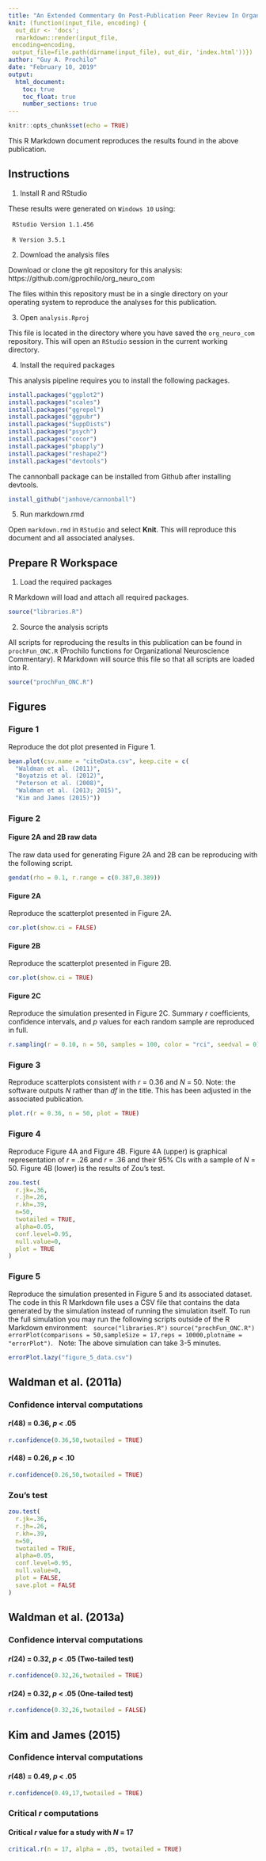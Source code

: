 ```yaml
---
title: "An Extended Commentary On Post-Publication Peer Review In Organizational Neuroscience"
knit: (function(input_file, encoding) {
  out_dir <- 'docs';
  rmarkdown::render(input_file,
 encoding=encoding,
 output_file=file.path(dirname(input_file), out_dir, 'index.html'))})
author: "Guy A. Prochilo"
date: "February 10, 2019"
output:
  html_document:
    toc: true
    toc_float: true
    number_sections: true
---
```


```r
knitr::opts_chunk$set(echo = TRUE)
```

This R Markdown document reproduces the results found in the above publication.

## Instructions

1. Install R and RStudio

These results were generated on `Windows 10` using:

&nbsp;
`RStudio Version 1.1.456`

&nbsp;
`R Version 3.5.1`

2. Download the analysis files

Download or clone the git repository for this analysis: https://github.com/gprochilo/org_neuro_com
&nbsp;

The files within this repository must be in a single directory on your operating system to reproduce the analyses for this publication.

3. Open `analysis.Rproj`

This file is located in the directory where you have saved the `org_neuro_com` repository. This will open an `RStudio` session in the current working directory.

4. Install the required packages

This analysis pipeline requires you to install the following packages.

```r
install.packages("ggplot2")
install.packages("scales")
install.packages("ggrepel")
install.packages("ggpubr")
install.packages("SuppDists")
install.packages("psych")
install.packages("cocor")
install.packages("pbapply")
install.packages("reshape2")
install.packages("devtools")
```

The cannonball package can be installed from Github after installing devtools.

```r
install_github("janhove/cannonball")
```

5. Run markdown.rmd

Open `markdown.rmd` in `RStudio` and select **Knit**. This will reproduce this document and all associated analyses. 

## Prepare R Workspace

1. Load the required packages

R Markdown will load and attach all required packages.

```r
source("libraries.R")
```

2. Source the analysis scripts

All scripts for reproducing the results in this publication can be found in `prochFun_ONC.R` (Prochilo functions for Organizational Neuroscience Commentary). R Markdown will source this file so that all scripts are loaded into R. 

```r
source("prochFun_ONC.R")
```

## Figures

### Figure 1

Reproduce the dot plot presented in Figure 1. 

```r
bean.plot(csv.name = "citeData.csv", keep.cite = c(
  "Waldman et al. (2011)",
  "Boyatzis et al. (2012)",
  "Peterson et al. (2008)",
  "Waldman et al. (2013; 2015)",
  "Kim and James (2015)"))
```

### Figure 2

#### Figure 2A and 2B raw data

The raw data used for generating Figure 2A and 2B can be reproducing with the following script. 

```r
gendat(rho = 0.1, r.range = c(0.387,0.389))
```

#### Figure 2A

Reproduce the scatterplot presented in Figure 2A. 

```r
cor.plot(show.ci = FALSE)
```

#### Figure 2B

Reproduce the scatterplot presented in Figure 2B.

```r
cor.plot(show.ci = TRUE)
```

#### Figure 2C

Reproduce the simulation presented in Figure 2C. Summary _r_ coefficients, confidence intervals, and _p_ values for each random sample are reproduced in full. 

```r
r.sampling(r = 0.10, n = 50, samples = 100, color = "rci", seedval = 0)
```

### Figure 3

Reproduce scatterplots consistent with _r_ = 0.36 and _N_ = 50. Note: the software outputs _N_ rather than _df_ in the title. This has been adjusted in the associated publication. 

```r
plot.r(r = 0.36, n = 50, plot = TRUE)
```

### Figure 4

Reproduce Figure 4A and Figure 4B. Figure 4A (upper) is graphical representation of _r_ = .26 and _r_ = .36 and their 95% CIs with a sample of _N_ = 50. Figure 4B (lower) is the results of Zou's test. 

```r
zou.test(
  r.jk=.36, 
  r.jh=.26, 
  r.kh=.39, 
  n=50, 
  twotailed = TRUE, 
  alpha=0.05, 
  conf.level=0.95, 
  null.value=0,
  plot = TRUE
)
```

### Figure 5

Reproduce the simulation presented in Figure 5 and its associated dataset. The code in this R Markdown file uses a CSV file that contains the data generated by the simulation instead of running the simulation itself. To run the full simulation you may run the following scripts outside of the R Markdown environment:
&nbsp;
`source("libraries.R")`
`source("prochFun_ONC.R")`
`errorPlot(comparisons = 50,sampleSize = 17,reps = 10000,plotname = "errorPlot")`. 
&nbsp;
Note: The above simulation can take 3-5 minutes.

```r
errorPlot.lazy("figure_5_data.csv")
```

## Waldman et al. (2011a)

### Confidence interval computations

#### _r_(48) = 0.36, _p_ < .05

```r
r.confidence(0.36,50,twotailed = TRUE)
```

####  _r_(48) = 0.26, _p_ < .10

```r
r.confidence(0.26,50,twotailed = TRUE)
```

### Zou's test

```r
zou.test(
  r.jk=.36, 
  r.jh=.26, 
  r.kh=.39, 
  n=50, 
  twotailed = TRUE, 
  alpha=0.05, 
  conf.level=0.95, 
  null.value=0,
  plot = FALSE,
  save.plot = FALSE
)
```


## Waldman et al. (2013a)

### Confidence interval computations

#### _r_(24) = 0.32, _p_ < .05 (Two-tailed test)

```r
r.confidence(0.32,26,twotailed = TRUE)
```

#### _r_(24) = 0.32, _p_ < .05 (One-tailed test)

```r
r.confidence(0.32,26,twotailed = FALSE)
```

## Kim and James (2015)

### Confidence interval computations

#### _r_(48) = 0.49, _p_ < .05

```r
r.confidence(0.49,17,twotailed = TRUE)
```

### Critical _r_ computations

#### Critical _r_ value for a study with _N_ = 17

```r
critical.r(n = 17, alpha = .05, twotailed = TRUE)
```

